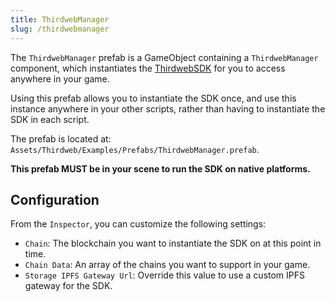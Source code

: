 ```yaml
---
title: ThirdwebManager
slug: /thirdwebmanager
---
```


The `ThirdwebManager` prefab is a GameObject containing a `ThirdwebManager` component, which
instantiates the [ThirdwebSDK](/unity/thirdwebsdk) for you to access anywhere in your game.

Using this prefab allows you to instantiate the SDK once, and use this instance anywhere in your
other scripts, rather than having to instantiate the SDK in each script.

The prefab is located at: `Assets/Thirdweb/Examples/Prefabs/ThirdwebManager.prefab`.

**This prefab MUST be in your scene to run the SDK on native platforms.**

## Configuration

From the `Inspector`, you can customize the following settings:

- `Chain`: The blockchain you want to instantiate the SDK on at this point in time.
- `Chain Data`: An array of the chains you want to support in your game.
- `Storage IPFS Gateway Url`: Override this value to use a custom IPFS gateway for the SDK.
